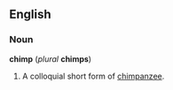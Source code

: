 ==English==
===Noun===
'''chimp''' (''plural'' '''chimps''')

#A colloquial short form of [[chimpanzee]].